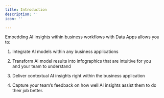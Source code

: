 ```yaml
---
title: Introduction
description: ''
icon: ''

---
```


Embedding AI insights within business workflows with Data Apps allows you to:  

1. Integrate AI models within any business applications 

2. Transform AI model results into infographics that are intuitive for you and your team to understand  

3. Deliver contextual AI insights right within the business application 

4. Capture your team’s feedback on how well AI insights assist them to do their job better. 